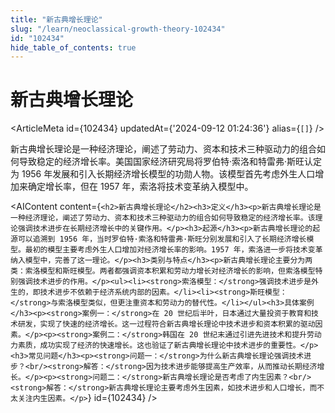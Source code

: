 ```yaml
---
title: "新古典增长理论"
slug: "/learn/neoclassical-growth-theory-102434"
id: "102434"
hide_table_of_contents: true
---
```



# 新古典增长理论

<ArticleMeta id={102434} updatedAt={'2024-09-12 01:24:36'} alias={`[]`} />
<div className='border-solid border-b border-t-0 my-4 border-[var(--ifm-color-gray-300)]' />

新古典增长理论是一种经济理论，阐述了劳动力、资本和技术三种驱动力的组合如何导致稳定的经济增长率。美国国家经济研究局将罗伯特·索洛和特雷弗·斯旺认定为 1956 年发展和引入长期经济增长模型的功勋人物。该模型首先考虑外生人口增加来确定增长率，但在 1957 年，索洛将技术变革纳入模型中。

<AIContent content={`<h2>新古典增长理论</h2><h3>定义</h3><p>新古典增长理论是一种经济理论，阐述了劳动力、资本和技术三种驱动力的组合如何导致稳定的经济增长率。该理论强调技术进步在长期经济增长中的关键作用。</p><h3>起源</h3><p>新古典增长理论的起源可以追溯到 1956 年，当时罗伯特·索洛和特雷弗·斯旺分别发展和引入了长期经济增长模型。最初的模型主要考虑外生人口增加对经济增长率的影响。1957 年，索洛进一步将技术变革纳入模型中，完善了这一理论。</p><h3>类别与特点</h3><p>新古典增长理论主要分为两类：索洛模型和斯旺模型。两者都强调资本积累和劳动力增长对经济增长的影响，但索洛模型特别强调技术进步的作用。</p><ul><li><strong>索洛模型：</strong>强调技术进步是外生的，即技术进步不依赖于经济系统内部的因素。</li><li><strong>斯旺模型：</strong>与索洛模型类似，但更注重资本和劳动力的替代性。</li></ul><h3>具体案例</h3><p><strong>案例一：</strong>在 20 世纪后半叶，日本通过大量投资于教育和技术研发，实现了快速的经济增长。这一过程符合新古典增长理论中技术进步和资本积累的驱动因素。</p><p><strong>案例二：</strong>韩国在 20 世纪末通过引进先进技术和提升劳动力素质，成功实现了经济的快速增长。这也验证了新古典增长理论中技术进步的重要性。</p><h3>常见问题</h3><p><strong>问题一：</strong>为什么新古典增长理论强调技术进步？<br/><strong>解答：</strong>因为技术进步能够提高生产效率，从而推动长期经济增长。</p><p><strong>问题二：</strong>新古典增长理论是否考虑了内生因素？<br/><strong>解答：</strong>新古典增长理论主要考虑外生因素，如技术进步和人口增长，而不太关注内生因素。</p>`} id={102434} />
